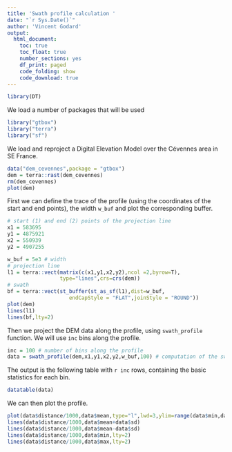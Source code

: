 ```yaml
---
title: 'Swath profile calculation '
date: "`r Sys.Date()`"
author: 'Vincent Godard'
output:
  html_document: 
    toc: true
    toc_float: true
    number_sections: yes
    df_print: paged
    code_folding: show
    code_download: true
---
```


```r
library(DT)
```


We load a number of packages that will be used 


```r
library("gtbox")
library("terra")
library("sf")
```

We load and reproject a Digital Elevation Model over the Cévennes area in SE France.
```r
data("dem_cevennes",package = "gtbox")
dem = terra::rast(dem_cevennes)
rm(dem_cevennes)
plot(dem)
```


First we can define the trace of the profile (using the coordinates of the start and end points), the width `w_buf` and plot the corresponding buffer.

```r
# start (1) and end (2) points of the projection line
x1 = 583695
y1 = 4875921
x2 = 550939
y2 = 4907255

w_buf = 5e3 # width 
# projection line
l1 = terra::vect(matrix(c(x1,y1,x2,y2),ncol =2,byrow=T),
                 type="lines",crs=crs(dem))
# swath 
bf = terra::vect(st_buffer(st_as_sf(l1),dist=w_buf,
                    endCapStyle = "FLAT",joinStyle = "ROUND"))
plot(dem)
lines(l1)
lines(bf,lty=2)
```

Then we project the DEM data along the profile, using `swath_profile` function.
We will use `inc` bins along the profile.

```r
inc = 100 # number of bins along the profile
data = swath_profile(dem,x1,y1,x2,y2,w_buf,100) # computation of the swath profile
```

The output is the following table with `r inc` rows, containing the basic statistics for each bin.

```r
datatable(data)
```


We can then plot the profile.

```r
plot(data$distance/1000,data$mean,type="l",lwd=3,ylim=range(data$min,data$max),xlab="Distance along profile (km)",ylab="Elevation (m)")
lines(data$distance/1000,data$mean+data$sd)
lines(data$distance/1000,data$mean-data$sd)
lines(data$distance/1000,data$min,lty=2)
lines(data$distance/1000,data$max,lty=2)
```



